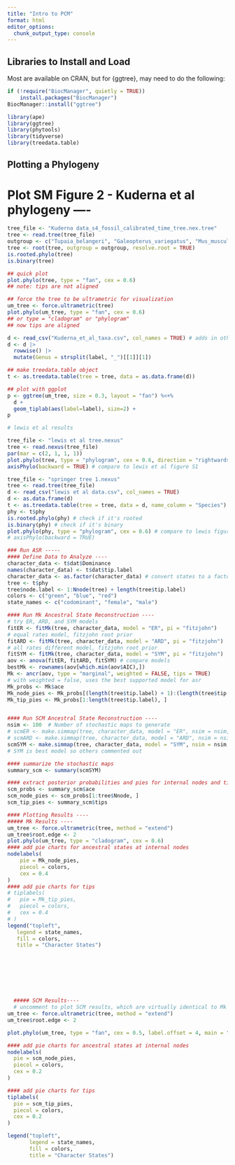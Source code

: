 ```yaml
---
title: "Intro to PCM"
format: html
editor_options: 
  chunk_output_type: console
---
```


## Libraries to Install and Load

Most are available on CRAN, but for {ggtree}, may need to do the following:

```r
if (!require("BiocManager", quietly = TRUE))
    install.packages("BiocManager")
BiocManager::install("ggtree")
```

```r
library(ape)
library(ggtree)
library(phytools)
library(tidyverse)
library(treedata.table)
```
## Plotting a Phylogeny

# Plot SM Figure 2 - Kuderna et al phylogeny ----
```r
tree_file <- "Kuderna data_s4_fossil_calibrated_time_tree.nex.tree"
tree <- read.tree(tree_file)
outgroup <- c("Tupaia_belangeri", "Galeopterus_variegatus", "Mus_musculus", "Oryctolagus_cuniculus")
tree <- root(tree, outgroup = outgroup, resolve.root = TRUE)
is.rooted.phylo(tree)
is.binary(tree)

## quick plot
plot.phylo(tree, type = "fan", cex = 0.6)
## note: tips are not aligned

## force the tree to be ultrametric for visualization
um_tree <- force.ultrametric(tree)
plot.phylo(um_tree, type = "fan", cex = 0.6)
## or type = "cladogram" or "phylogram"
## now tips are aligned

d <- read_csv("Kuderna_et_al_taxa.csv", col_names = TRUE) # adds in other taxonomic levels for taxa in Kuderna et al data set
d <- d |>
  rowwise() |>
  mutate(Genus = strsplit(label, "_")[[1]][1])

## make treedata.table object
t <- as.treedata.table(tree = tree, data = as.data.frame(d))

## plot with ggplot
p <- ggtree(um_tree, size = 0.3, layout = "fan") %<+%
  d +
  geom_tiplab(aes(label=label), size=2) +
p

# lewis et al results

tree_file <- "lewis et al tree.nexus"
tree <- read.nexus(tree_file)
par(mar = c(2, 1, 1, 1))
plot.phylo(tree, type = "phylogram", cex = 0.6, direction = "rightwards")
axisPhylo(backward = TRUE) # compare to lewis et al figure S1

tree_file <- "springer tree 1.nexus"
tree <- read.tree(tree_file)
d <- read_csv("lewis et al data.csv", col_names = TRUE)
d <- as.data.frame(d)
t <- as.treedata.table(tree = tree, data = d, name_column = "Species") # need to convert tibble to dataframe
phy <- t$phy
is.rooted.phylo(phy) # check if it's rooted
is.binary(phy) # check if it's binary
plot.phylo(phy, type = "phylogram", cex = 0.6) # compare to lewis figure 1
# axisPhylo(backward = TRUE)

### Run ASR -----
#### Define Data to Analyze ----
character_data <- t$dat$Dominance
names(character_data) <- t$dat$tip.label
character_data <- as.factor(character_data) # convert states to a factor (required for discrete traits in phytools)
tree <- t$phy
tree$node.label <- 1:Nnode(tree) + length(tree$tip.label)
colors <- c("green", "blue", "red")
state_names <- c("codominant", "female", "male")

#### Run Mk Ancestral State Reconstruction ----
# try ER, ARD, and SYM models
fitER <- fitMk(tree, character_data, model = "ER", pi = "fitzjohn")
# equal rates model, fitzjohn root prior
fitARD <- fitMk(tree, character_data, model = "ARD", pi = "fitzjohn")
# all rates different model, fitzjohn root prior
fitSYM <- fitMk(tree, character_data, model = "SYM", pi = "fitzjohn")
aov <- anova(fitER, fitARD, fitSYM) # compare models
bestMk <- rownames(aov[which.min(aov$AIC),])
Mk <- ancr(aov, type = "marginal", weighted = FALSE, tips = TRUE)
# with weighted = false, uses the best supported model for asr
Mk_probs <- Mk$ace
Mk_node_pies <- Mk_probs[(length(tree$tip.label) + 1):(length(tree$tip.label) + tree$Nnode), ]
Mk_tip_pies <- Mk_probs[1:length(tree$tip.label), ]


#### Run SCM Ancestral State Reconstruction ----
nsim <- 100  # Number of stochastic maps to generate
# scmER <- make.simmap(tree, character_data, model = "ER", nsim = nsim, pi = "fitzjohn")
# scmARD <- make.simmap(tree, character_data, model = "ARD", nsim = nsim, pi = "fitzjohn")
scmSYM <- make.simmap(tree, character_data, model = "SYM", nsim = nsim, pi = "fitzjohn")
# SYM is best model so others commented out

#### summarize the stochastic maps
summary_scm <- summary(scmSYM)

#### extract posterior probabilities and pies for internal nodes and tips
scm_probs <- summary_scm$ace
scm_node_pies <- scm_probs[1:tree$Nnode, ]
scm_tip_pies <- summary_scm$tips

#### Plotting Results ----
##### Mk Results ----
um_tree <- force.ultrametric(tree, method = "extend")
um_tree$root.edge <- 2
plot.phylo(um_tree, type = "cladogram", cex = 0.6)
#### add pie charts for ancestral states at internal nodes
nodelabels(
    pie = Mk_node_pies,
    piecol = colors,
    cex = 0.4
)
#### add pie charts for tips
# tiplabels(
#   pie = Mk_tip_pies,
#   piecol = colors,
#   cex = 0.4
# )
legend("topleft",
   legend = state_names,
   fill = colors,
   title = "Character States")








  ##### SCM Results----
  # uncomment to plot SCM results, which are virtually identical to Mk results
um_tree <- force.ultrametric(tree, method = "extend")
um_tree$root.edge <- 2

plot.phylo(um_tree, type = "fan", cex = 0.5, label.offset = 4, main = "Phylogenetic Tree with Ancestral State Reconstruction", no.margin = TRUE, root.edge = TRUE)

#### add pie charts for ancestral states at internal nodes
nodelabels(
  pie = scm_node_pies,
  piecol = colors,
  cex = 0.2
)

#### add pie charts for tips
tiplabels(
  pie = scm_tip_pies,
  piecol = colors,
  cex = 0.2
)

legend("topleft",
       legend = state_names,
       fill = colors,
       title = "Character States")


```

